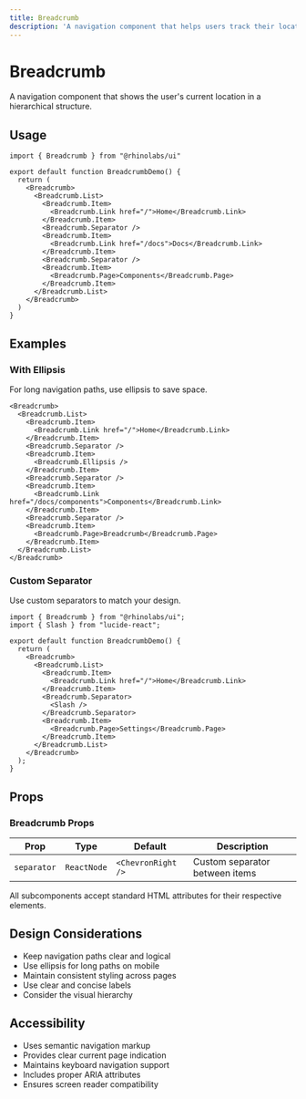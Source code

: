 ```yaml
---
title: Breadcrumb
description: 'A navigation component that helps users track their location within a hierarchy.'
---
```


# Breadcrumb

A navigation component that shows the user's current location in a hierarchical structure.

## Usage

```tsx
import { Breadcrumb } from "@rhinolabs/ui"

export default function BreadcrumbDemo() {
  return (
    <Breadcrumb>
      <Breadcrumb.List>
        <Breadcrumb.Item>
          <Breadcrumb.Link href="/">Home</Breadcrumb.Link>
        </Breadcrumb.Item>
        <Breadcrumb.Separator />
        <Breadcrumb.Item>
          <Breadcrumb.Link href="/docs">Docs</Breadcrumb.Link>
        </Breadcrumb.Item>
        <Breadcrumb.Separator />
        <Breadcrumb.Item>
          <Breadcrumb.Page>Components</Breadcrumb.Page>
        </Breadcrumb.Item>
      </Breadcrumb.List>
    </Breadcrumb>
  )
}
```

## Examples

### With Ellipsis

For long navigation paths, use ellipsis to save space.

```tsx
<Breadcrumb>
  <Breadcrumb.List>
    <Breadcrumb.Item>
      <Breadcrumb.Link href="/">Home</Breadcrumb.Link>
    </Breadcrumb.Item>
    <Breadcrumb.Separator />
    <Breadcrumb.Item>
      <Breadcrumb.Ellipsis />
    </Breadcrumb.Item>
    <Breadcrumb.Separator />
    <Breadcrumb.Item>
      <Breadcrumb.Link href="/docs/components">Components</Breadcrumb.Link>
    </Breadcrumb.Item>
    <Breadcrumb.Separator />
    <Breadcrumb.Item>
      <Breadcrumb.Page>Breadcrumb</Breadcrumb.Page>
    </Breadcrumb.Item>
  </Breadcrumb.List>
</Breadcrumb>
```

### Custom Separator

Use custom separators to match your design.

```tsx
import { Breadcrumb } from "@rhinolabs/ui";
import { Slash } from "lucide-react";

export default function BreadcrumbDemo() {
  return (
    <Breadcrumb>
      <Breadcrumb.List>
        <Breadcrumb.Item>
          <Breadcrumb.Link href="/">Home</Breadcrumb.Link>
        </Breadcrumb.Item>
        <Breadcrumb.Separator>
          <Slash />
        </Breadcrumb.Separator>
        <Breadcrumb.Item>
          <Breadcrumb.Page>Settings</Breadcrumb.Page>
        </Breadcrumb.Item>
      </Breadcrumb.List>
    </Breadcrumb>
  );
}
```

## Props

### Breadcrumb Props

| Prop | Type | Default | Description |
|------|------|---------|-------------|
| `separator` | `ReactNode` | `<ChevronRight />` | Custom separator between items |

All subcomponents accept standard HTML attributes for their respective elements.

## Design Considerations

- Keep navigation paths clear and logical
- Use ellipsis for long paths on mobile
- Maintain consistent styling across pages
- Use clear and concise labels
- Consider the visual hierarchy

## Accessibility

- Uses semantic navigation markup
- Provides clear current page indication
- Maintains keyboard navigation support
- Includes proper ARIA attributes
- Ensures screen reader compatibility
